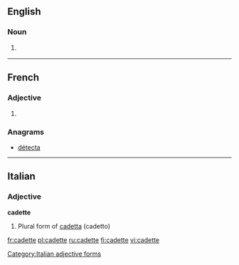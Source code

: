 ==English==

===Noun===
{{en-noun}}

# {{rare}} {{feminine of|cadet}} 

----

==French==

===Adjective===
{{fr-adj-form}}

# {{feminine of|cadet}} 

===Anagrams===
* [[détecta#French|détecta]]

----

==Italian==

===Adjective===
'''cadette''' {{f}}

# Plural form of [[cadetta]] (cadetto)

[[Category:Italian adjective forms]]

[[fr:cadette]]
[[pl:cadette]]
[[ru:cadette]]
[[fi:cadette]]
[[vi:cadette]]